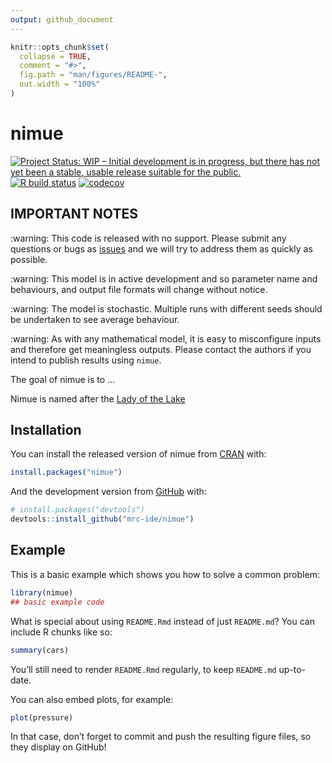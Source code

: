 ```yaml
---
output: github_document
---
```


<!-- README.md is generated from README.Rmd. Please edit that file -->

```r
knitr::opts_chunk$set(
  collapse = TRUE,
  comment = "#>",
  fig.path = "man/figures/README-",
  out.width = "100%"
)
```

# nimue

<!-- badges: start -->
[![Project Status: WIP – Initial development is in progress, but there has not yet been a stable, usable release suitable for the public.](https://www.repostatus.org/badges/latest/wip.svg)](https://www.repostatus.org/#wip)
[![R build status](https://github.com/mrc-ide/nimue/workflows/R-CMD-check/badge.svg)](https://github.com/mrc-ide/nimue/actions)
[![codecov](https://codecov.io/gh/mrc-ide/nimue/branch/master/graph/badge.svg)](https://codecov.io/gh/mrc-ide/nimue)
<!-- badges: end -->

## IMPORTANT NOTES

:warning: This code is released with no support. Please submit any questions or bugs as [issues](https://github.com/mrc-ide/nimue/issues) and we will try to address them as quickly as possible.

:warning: This model is in active development and so parameter name and behaviours, and output file formats will change without notice.

:warning: The model is stochastic. Multiple runs with different seeds should be undertaken to see average behaviour.

:warning: As with any mathematical model, it is easy to misconfigure inputs and therefore get meaningless outputs. Please contact the authors if you intend to publish results using `nimue`.

The goal of nimue is to ...

Nimue is named after the [Lady of the Lake](https://en.wikipedia.org/wiki/Lady_of_the_Lake)

## Installation

You can install the released version of nimue from [CRAN](https://CRAN.R-project.org) with:

``` r
install.packages("nimue")
```

And the development version from [GitHub](https://github.com/) with:

``` r
# install.packages("devtools")
devtools::install_github("mrc-ide/nimue")
```
## Example

This is a basic example which shows you how to solve a common problem:

```r
library(nimue)
## basic example code
```

What is special about using `README.Rmd` instead of just `README.md`? You can include R chunks like so:

```r
summary(cars)
```

You'll still need to render `README.Rmd` regularly, to keep `README.md` up-to-date.

You can also embed plots, for example:

```r
plot(pressure)
```

In that case, don't forget to commit and push the resulting figure files, so they display on GitHub!
